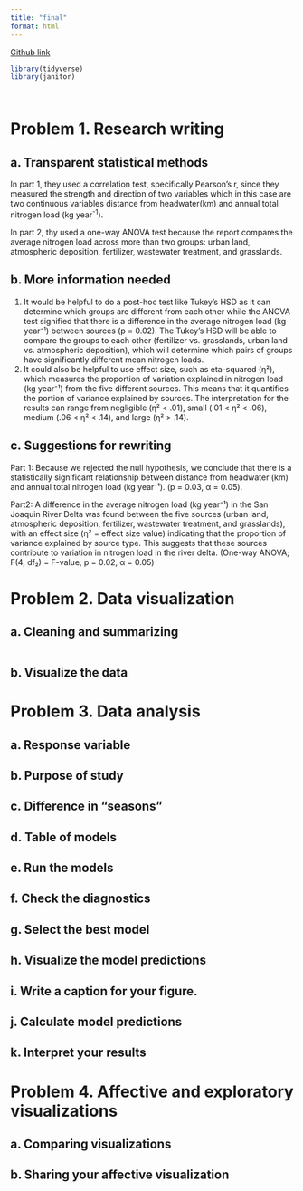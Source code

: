 ```yaml
---
title: "final"
format: html
---
```


[Github link](https://github.com/moniqueallyson/ENVS-193DS_spring-2025_final)

```r

library(tidyverse)
library(janitor)




```

# Problem 1. Research writing

## a. Transparent statistical methods

In part 1, they used a correlation test, specifically Pearson's r, since they measured the strength and direction of two variables which in this case are two continuous variables distance from headwater(km) and annual total nitrogen load (kg year^-1^).

In part 2, thy used a one-way ANOVA test because the report compares the average nitrogen load across more than two groups: urban land, atmospheric deposition, fertilizer, wastewater treatment, and grasslands.

## b. More information needed

1. It would be helpful to do a post-hoc test like Tukey's HSD as it can determine which groups are different from each other while the ANOVA test signified that there is a difference in the average nitrogen load (kg year⁻¹) between sources (p = 0.02). The Tukey's HSD will be able to compare the groups to each other (fertilizer vs. grasslands, urban land vs. atmospheric deposition), which will determine which pairs of groups have significantly different mean nitrogen loads.
2. It could also be helpful to use effect size, such as eta-squared (η²), which measures the proportion of variation explained in nitrogen load (kg year⁻¹) from the five different sources. This means that it quantifies the portion of variance explained by sources. The interpretation for the results can range from negligible (η² \< .01), small (.01 \< η² \< .06), medium (.06 \< η² \< .14), and large (η² \> .14).

## c. Suggestions for rewriting

Part 1: Because we rejected the null hypothesis, we conclude that there is a statistically significant relationship between distance from headwater (km) and annual total nitrogen load (kg year⁻¹).
(p = 0.03, α = 0.05).

Part2: A difference in the average nitrogen load (kg year⁻¹) in the San Joaquin River Delta was found between the five sources (urban land, atmospheric deposition, fertilizer, wastewater treatment, and grasslands), with an effect size (η² = effect size value) indicating that the proportion of variance explained by source type. This suggests that these sources contribute to variation in nitrogen load in the river delta. (One-way ANOVA; F(4, df₂) = F-value, p = 0.02, α = 0.05)

# Problem 2. Data visualization

## a. Cleaning and summarizing

```r

```


## b. Visualize the data

# Problem 3. Data analysis

## a. Response variable

## b. Purpose of study

## c. Difference in “seasons”

## d. Table of models

## e. Run the models

## f. Check the diagnostics

## g. Select the best model

## h. Visualize the model predictions

## i. Write a caption for your figure.

## j. Calculate model predictions

## k. Interpret your results

# Problem 4. Affective and exploratory visualizations

## a. Comparing visualizations

## b. Sharing your affective visualization
